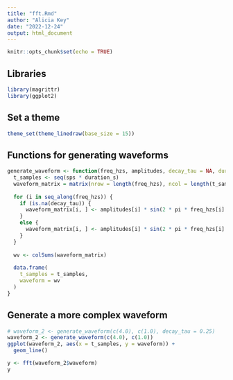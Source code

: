 ```yaml
---
title: "fft.Rmd"
author: "Alicia Key"
date: "2022-12-24"
output: html_document
---
```


```r
knitr::opts_chunk$set(echo = TRUE)
```

## Libraries

```r
library(magrittr)
library(ggplot2)
```

## Set a theme

```r
theme_set(theme_linedraw(base_size = 15))
```

## Functions for generating waveforms

```r
generate_waveform <- function(freq_hzs, amplitudes, decay_tau = NA, duration_s = 1.0, sps = 200) {
  t_samples <- seq(sps * duration_s)
  waveform_matrix = matrix(nrow = length(freq_hzs), ncol = length(t_samples))
  
  for (i in seq_along(freq_hzs)) {
    if (is.na(decay_tau)) {
      waveform_matrix[i, ] <- amplitudes[i] * sin(2 * pi * freq_hzs[i] * t_samples / sps)
    }
    else {
      waveform_matrix[i, ] <- amplitudes[i] * sin(2 * pi * freq_hzs[i] * t_samples / sps) * exp(-t_samples / (decay_tau * sps))
    }
  }
  
  wv <- colSums(waveform_matrix)
  
  data.frame(
    t_samples = t_samples,
    waveform = wv
  )
}
```

## Generate a more complex waveform

```r
# waveform_2 <- generate_waveform(c(4.0), c(1.0), decay_tau = 0.25)
waveform_2 <- generate_waveform(c(4.0), c(1.0))
ggplot(waveform_2, aes(x = t_samples, y = waveform)) +
  geom_line()
```

```r
y <- fft(waveform_2$waveform)
y
```
